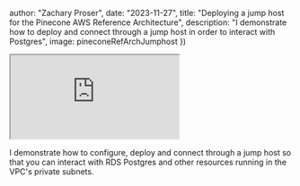 


  author: "Zachary Proser",
  date: "2023-11-27",
  title: "Deploying a jump host for the Pinecone AWS Reference Architecture",
  description: "I demonstrate how to deploy and connect through a jump host in order to interact with Postgres",
  image: pineconeRefArchJumphost
})


<iframe 
  className="youtube-video"
  src="https://www.youtube.com/embed/gIO76I0JTnY"
  title="YouTube video player" 
  allow="fullscreen;">
</iframe>

I demonstrate how to configure, deploy and connect through a jump host so that you can interact with RDS Postgres
and other resources running in the VPC's private subnets.
